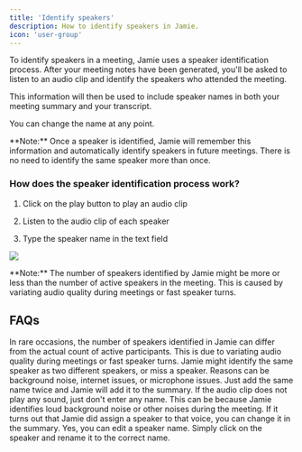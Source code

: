 ```yaml
---
title: 'Identify speakers'
description: How to identify speakers in Jamie.
icon: 'user-group'
---
```


To identify speakers in a meeting, Jamie uses a speaker identification process. After your meeting notes have been generated, you'll be asked to listen to an audio clip and identify the speakers who attended the meeting.

This information will then be used to include speaker names in both your meeting summary and your transcript.

You can change the name at any point.&#x20;

<Note>
  **Note:** Once a speaker is identified, Jamie will remember this information and automatically identify speakers in future meetings. There is no need to identify the same speaker more than once.
</Note>

### How does the speaker identification process wor&#x6B;**?**

1. Click on the play button to play an audio clip

2. Listen to the audio clip of each speaker

3. Type the speaker name in the text field

![](/images/speaker-identification.png)

<Info>
  **Note:** The number of speakers identified by Jamie might be more or less than the number of active speakers in the meeting. This is caused by variating audio quality during meetings or fast speaker turns.
</Info>

## FAQs

<Accordion title="Why do I have more or less identified speakers than participants in the meeting?">
  In rare occasions, the number of speakers identified in Jamie can differ from the actual count of active participants. This is due to variating audio quality during meetings or fast speaker turns. Jamie might identify the same speaker as two different speakers, or miss a speaker. Reasons can be background noise, internet issues, or microphone issues. Just add the same name twice and Jamie will add it to the summary.
</Accordion>

<Accordion title="What if the audio clip does not play any sound?">
  If the audio clip does not play any sound, just don't enter any name. This can be because Jamie identifies loud background noise or other noises during the meeting. If it turns out that Jamie did assign a speaker to that voice, you can change it in the summary.
</Accordion>

<Accordion title="Can I edit the speaker after the speaker identification is done?">
  Yes, you can edit a speaker name. Simply click on the speaker and rename it to the correct name.
</Accordion>